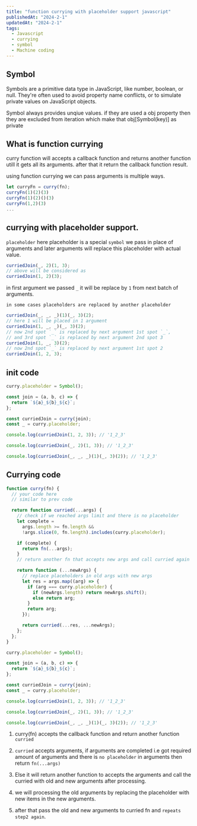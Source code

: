 ```yaml
---
title: "function currying with placeholder support javascript"
publishedAt: "2024-2-1"
updatedAt: "2024-2-1"
tags:
  - Javascript
  - currying
  - symbol
  - Machine coding
---
```


## Symbol

Symbols are a primitive data type in JavaScript, like number, boolean, or null.
They're often used to avoid property name conflicts, or to simulate private values on JavaScript objects.

Symbol always provides unqiue values. if they are used a obj property then they are excluded from iteration
which make that obj[Symbol(key)] as private

## What is function currying

curry function will accepts a callback function and returns another function utill it gets all its arguments. after that it return the callback function result.

using function currying we can pass arguments is multiple ways.

```js
let curryFn = curry(fn);
curryFn(1)(2)(3)
curryFn(1)(2)()(3)
curryFn(1,2)(3)
...
```

## currying with placeholder support.

`placeholder` here placeholder is a special `symbol` we pass in place of arguments and later arguments will replace this placeholder with actual value.

```js
curriedJoin(_, 2)(1, 3);
// above will be considered as
curriedJoin(1, 2)(3);
```

in first argument we passed `_` it will be replace by `1` from next batch of arguments.

`in some cases placeholders are replaced by another placeholder`

```js
curriedJoin(_, _, _)(1)(_, 3)(2);
// here 1 will be placed in 1 argument
curriedJoin(1, _, _)(_, 3)(2);
// now 2nd spot `_` is replaced by next argument 1st spot `_`,
// and 3rd spot `_` is replaced by next argument 2nd spot 3
curriedJoin(1, _, 3)(2);
// now 2nd spot `_` is replaced by next argument 1st spot 2
curriedJoin(1, 2, 3);
```

## init code

```js
curry.placeholder = Symbol();

const join = (a, b, c) => {
  return `${a}_${b}_${c}`;
};

const curriedJoin = curry(join);
const _ = curry.placeholder;

console.log(curriedJoin(1, 2, 3)); // '1_2_3'

console.log(curriedJoin(_, 2)(1, 3)); // '1_2_3'

console.log(curriedJoin(_, _, _)(1)(_, 3)(2)); // '1_2_3'
```

## Currying code

```js
function curry(fn) {
  // your code here
  // similar to prev code

  return function curried(...args) {
    // check if we reached args limit and there is no placeholder
    let complete =
      args.length >= fn.length &&
      !args.slice(0, fn.length).includes(curry.placeholder);

    if (complete) {
      return fn(...args);
    }
    // return another fn that accepts new args and call curried again

    return function (...newArgs) {
      // replace placeholders in old args with new args
      let res = args.map((arg) => {
        if (arg === curry.placeholder) {
          if (newArgs.length) return newArgs.shift();
          else return arg;
        }
        return arg;
      });

      return curried(...res, ...newArgs);
    };
  };
}

curry.placeholder = Symbol();

const join = (a, b, c) => {
  return `${a}_${b}_${c}`;
};

const curriedJoin = curry(join);
const _ = curry.placeholder;

console.log(curriedJoin(1, 2, 3)); // '1_2_3'

console.log(curriedJoin(_, 2)(1, 3)); // '1_2_3'

console.log(curriedJoin(_, _, _)(1)(_, 3)(2)); // '1_2_3'
```

1. curry(fn) accepts the callback function and return another function `curried`

2. `curried` accepts arguments, if arguments are completed i.e got required amount of arguments and there is `no placeholder` in arguments then return `fn(...args)`

3. Else it will return another function to accepts the arguments and call the curried with old and new arguments after processing.

4. we will processing the old arguments by replacing the placeholder with new items in the new arguments.

5. after that pass the old and new arguments to curried fn and `repeats step2 again`.
